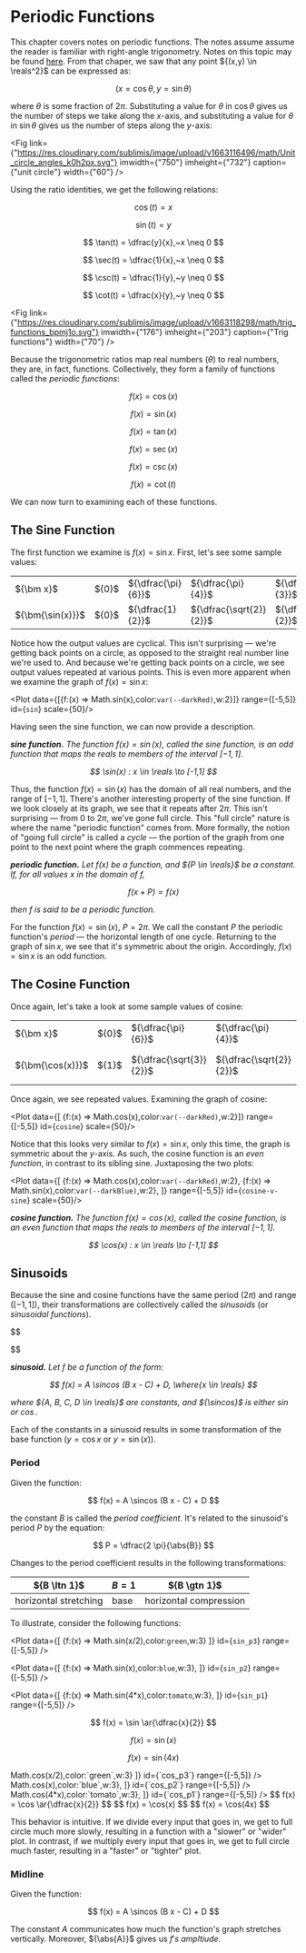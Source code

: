 
# Periodic Functions

This chapter covers notes on periodic functions. The notes assume assume the
reader is familiar with right-angle trigonometry. Notes on this topic may be
found [here](../geometry/trigonometry). From that chaper, we saw that any point
${(x,y) \in \reals^2}$ can be expressed as:

$$
(x=\cos \theta, y=\sin \theta)
$$

where ${\theta}$ is some fraction of ${2 \pi.}$ Substituting a value for
${\theta}$ in ${\cos \theta}$ gives us the number of steps we take along the
${x}$-axis, and substituting a value for ${\theta}$ in ${\sin \theta}$ gives us
the number of steps along the ${y}$-axis:

<Fig
link={"https://res.cloudinary.com/sublimis/image/upload/v1663116496/math/Unit_circle_angles_k0h2px.svg"}
imwidth={"750"} imheight={"732"} caption={"unit circle"} width={"60"} />

Using the ratio identities, we get the following relations:

<Grid cols={2}>

<Grid cols={2}>

$$
	\cos(t) = x
$$

$$
	\sin(t) = y
$$

$$
	\tan(t) = \dfrac{y}{x},~x \neq 0
$$

$$
	\sec(t) = \dfrac{1}{x},~x \neq 0
$$

$$
	\csc(t) = \dfrac{1}{y},~y \neq 0
$$

$$
	\cot(t) = \dfrac{x}{y},~y \neq 0
$$

</Grid>

<Fig
	link={"https://res.cloudinary.com/sublimis/image/upload/v1663118298/math/trig_functions_bpmj1o.svg"}
	imwidth={"176"}
	imheight={"203"}
	caption={"Trig functions"}
	width={"70"}
/>

</Grid>



Because the trigonometric ratios map real numbers (${\theta}$) to real
numbers, they are, in fact, functions. Collectively, they form a family of
functions called the _periodic functions_:

<Grid cols={3}>

$$
	f(x) = \cos(x)
$$

$$
	f(x) = \sin(x)
$$

$$
	f(x)= \tan(x)
$$

$$
	f(x) = \sec(x)
$$

$$
	f(x) = \csc(x)
$$

$$
	f(x) = \cot(t)
$$

</Grid>

We can now turn to examining each of these functions.

## The Sine Function

The first function we examine is ${f(x) = \sin x.}$ First, let's see some sample
values:

<table className={`frame`}>
	<tbody>
		<tr>
			<td>${\bm x}$</td>
			<td>${0}$</td>
			<td>${\dfrac{\pi}{6}}$</td>
			<td>${\dfrac{\pi}{4}}$</td>
			<td>${\dfrac{\pi}{3}}$</td>
			<td>${\dfrac{\pi}{2}}$</td>
			<td>${\dfrac{2 \pi}{3}}$</td>
			<td>${\dfrac{3 \pi}{4}}$</td>
			<td>${\dfrac{5 \pi}{6}}$</td>
			<td>${\pi}$</td>
		</tr>
		<tr>
			<td>${\bm{\sin(x)}}$</td>
			<td>${0}$</td>
			<td>${\dfrac{1}{2}}$</td>
			<td>${\dfrac{\sqrt{2}}{2}}$</td>
			<td>${\dfrac{\sqrt{3}}{2}}$</td>
			<td>${1}$</td>
			<td>${\dfrac{\sqrt{3}}{2}}$</td>
			<td>${\dfrac{\sqrt{2}}{2}}$</td>
			<td>${\dfrac{1}{2}}$</td>
			<td>${0}$</td>
		</tr>
	</tbody>
</table>

Notice how the output values are cyclical. This isn't surprising — we're getting
back points on a circle, as opposed to the straight real number line we're used
to. And because we're getting back points on a circle, we see output values
repeated at various points. This is even more apparent when we examine the graph
of ${f(x) = \sin x:}$

<Plot data={[{f:(x) => Math.sin(x),color:`var(--darkRed)`,w:2}]} range={[-5,5]}
id={`sin`} scale={50}/>

Having seen the sine function, we can now provide a description.

<dfn>

__sine function.__ The function ${f(x) = \sin(x),}$ called the sine function,
is an odd function that maps the reals to members of the interval ${[-1,1].}$

$$
	\sin(x) : x \in \reals \to [-1,1]
$$


</dfn>

Thus, the function ${f(x) = \sin (x)}$ has the domain of all real numbers, and
the range of ${[-1,1].}$ There's another interesting property of the sine
function. If we look closely at its graph, we see that it repeats after ${2
\pi.}$ This isn't surprising — from ${0}$ to ${2 \pi,}$ we've gone full circle.
This "full circle" nature is where the name "periodic function" comes from. More
formally, the notion of "going full circle" is called a _cycle_ — the portion of
the graph from one point to the next point where the graph commences repeating.

<dfn>

__periodic function.__ Let ${f(x)}$ be a function, and ${P \in \reals}$ be a
constant. If, for all values ${x}$ in the domain of ${f,}$ 

$$
	f(x + P) = f(x)
$$

then ${f}$ is said to be a _periodic function_.

</dfn>

For the function ${f(x) = \sin(x),}$ ${P = 2 \pi.}$ We call the
constant ${P}$ the periodic function's _period_ — the horizontal length of one
cycle. Returning to the graph of ${\sin x,}$ we see that it's symmetric about
the origin. Accordingly, ${f(x) = \sin x}$ is an odd function.

## The Cosine Function

Once again, let's take a look at some sample values of cosine:

<table className={`frame`}>
	<tbody>
		<tr>
			<td>${\bm x}$</td>
			<td>${0}$</td>
			<td>${\dfrac{\pi}{6}}$</td>
			<td>${\dfrac{\pi}{4}}$</td>
			<td>${\dfrac{\pi}{3}}$</td>
			<td>${\dfrac{\pi}{2}}$</td>
			<td>${\dfrac{2 \pi}{3}}$</td>
			<td>${\dfrac{3 \pi}{4}}$</td>
			<td>${\dfrac{5 \pi}{6}}$</td>
			<td>${\pi}$</td>
		</tr>
		<tr>
			<td>${\bm{\cos(x)}}$</td>
			<td>${1}$</td>
			<td>${\dfrac{\sqrt{3}}{2}}$</td>
			<td>${\dfrac{\sqrt{2}}{2}}$</td>
			<td>${\dfrac{1}{2}}$</td>
			<td>${0}$</td>
			<td>${-\dfrac{1}{2}}$</td>
			<td>${-\dfrac{\sqrt{2}}{2}}$</td>
			<td>${-\dfrac{\sqrt{3}}{2}}$</td>
			<td>${-1}$</td>
		</tr>
	</tbody>
</table>

Once again, we see repeated values. Examining the graph of cosine:

<Plot data={[ {f:(x) => Math.cos(x),color:`var(--darkRed)`,w:2}]}
range={[-5,5]} id={`cosine`} scale={50}/>

Notice that this looks very similar to ${f(x) = \sin x,}$ only this time, the
graph is symmetric about the ${y}$-axis. As such, the cosine function is an
_even function_, in contrast to its sibling sine. Juxtaposing the two plots:

<Plot data={[
	{f:(x) => Math.cos(x),color:`var(--darkRed)`,w:2},
	{f:(x) => Math.sin(x),color:`var(--darkBlue)`,w:2},
]} range={[-5,5]} id={`cosine-v-sine`} scale={50}/>

<dfn>

__cosine function.__ The function ${f(x) = \cos(x),}$ called the cosine
function, is an even function that maps the reals to members of the interval
${[-1,1].}$

$$
	\cos(x) : x \in \reals \to [-1,1]
$$

</dfn>

## Sinusoids

Because the sine and cosine functions have the same period (${2 \pi}$) and range
(${[-1,1]}$), their transformations are collectively called the
_sinusoids_ (or _sinusoidal functions_).

$$
	
$$

<dfn>

__sinusoid.__ Let ${f}$ be a function of the form:

$$
	f(x) = A \sincos (B x - C) + D, \where{x \in \reals}
$$

where ${A, B, C, D \in \reals}$ are constants, and ${\sincos}$ is either
${\sin}$ or ${\cos.}$


</dfn>

Each of the constants in a sinusoid results in some transformation of the base
function (${y = \cos x}$ or ${y = \sin(x)}$).

### Period

Given the function:

$$
	f(x) = A \sincos (B x - C) + D
$$

the constant ${B}$ is called the _period coefficient_. It's related to the
sinusoid's period ${P}$ by the equation:

$$
	P = \dfrac{2 \pi}{\abs{B}}
$$

Changes to the period coefficient results in the following transformations:

| ${B \ltn 1}$          | ${B = 1}$ | ${B \gtn 1}$           |
| --------------------- | --------- | ---------------------- |
| horizontal stretching | base      | horizontal compression |

To illustrate, consider the following functions:

<Grid cols={3}>

<Plot data={[
	{f:(x) => Math.sin(x/2),color:`green`,w:3}
]}
id={`sin_p3`}
range={[-5,5]}
/>

<Plot data={[
	{f:(x) => Math.sin(x),color:`blue`,w:3},
]}
id={`sin_p2`}
range={[-5,5]}
/>

<Plot data={[
	{f:(x) => Math.sin(4*x),color:`tomato`,w:3},
]}
id={`sin_p1`}
range={[-5,5]}
/>

$$
	f(x) = \sin \ar{\dfrac{x}{2}}
$$

$$
	f(x) = \sin(x)
$$

$$
	f(x) = \sin(4x)
$$

</Grid>

<Grid cols={3}>
	<Plot data={[
		{f:(x) => Math.cos(x/2),color:`green`,w:3}
	]}
	id={`cos_p3`}
	range={[-5,5]}
	/>
	<Plot data={[
		{f:(x) => Math.cos(x),color:`blue`,w:3},
	]}
	id={`cos_p2`}
	range={[-5,5]}
	/>
	<Plot data={[
		{f:(x) => Math.cos(4*x),color:`tomato`,w:3},
	]}
	id={`cos_p1`}
	range={[-5,5]}
	/>
$$
	f(x) = \cos \ar{\dfrac{x}{2}}
$$
$$
	f(x) = \cos(x)
$$
$$
	f(x) = \cos(4x)
$$

</Grid>

This behavior is intuitive. If we divide every input that goes in, we get to
full circle much more slowly, resulting in a function with a "slower" or "wider"
plot. In contrast, if we multiply every input that goes in, we get to full
circle much faster, resulting in a "faster" or "tighter" plot.

### Midline

Given the function:

$$
	f(x) = A \sincos (B x - C) + D
$$

The constant ${A}$ communicates how much the function's graph stretches
vertically. Moreover, ${\abs{A}}$ gives us ${f's}$ _ampltiude_.